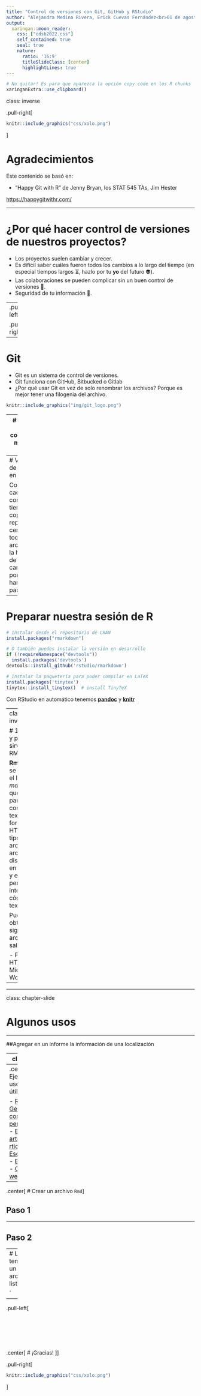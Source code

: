 ```yaml
---
title: "Control de versiones con Git, GitHub y RStudio"
author: "Alejandra Medina Rivera, Erick Cuevas Fernández<br>01 de agosto de 2022"
output:
  xaringan::moon_reader:
    css: ["cdsb2022.css"]
    self_contained: true
    seal: true
    nature:
      ratio: '16:9'
      titleSlideClass: [center]
      highlightLines: true
---
```

```r
# No quitar! Es para que aparezca la opción copy code en los R chunks
xaringanExtra::use_clipboard()
```

class: inverse

.pull-right[<br>
```r
knitr::include_graphics("css/xolo.png")
```
]

# Agradecimientos

Este contenido se basó en:

- "Happy Git with R" de Jenny Bryan, los STAT 545 TAs, Jim Hester 

[https://happygitwithr.com/](https://happygitwithr.com/)

---

# ¿Por qué hacer control de versiones de nuestros proyectos?

- Los proyectos suelen cambiar y crecer.
- Es difícil saber cuáles fueron todos los cambios a lo largo del tiempo (en especial tiempos largos ⏳, hazlo por tu **yo** del futuro 👽).
- Las colaboraciones se pueden complicar sin un buen control de versiones 🔆.
- Seguridad de tu información 🔐. 

---
.pull-left[<br>
```r
knitr::include_graphics("img/git_why.png")
```
]

.pull-right[<br>
```r
knitr::include_graphics("img/git.png")
```
]
---

# Git

- Git es un sistema de control de versiones.
- Git funciona con GitHub, Bitbucked o Gitlab
- ¿Por qué usar Git en vez de solo renombrar los archivos? Porque es mejor tener una filogenia del archivo.

```r
knitr::include_graphics("img/git_logo.png")
```

---
# Versión de controles a mano vs Git

```r
knitr::include_graphics("img/git_control.png")
```

---
# Versión de control en Git

Con Git cada contribuidor tiene una copia del repositorio central, con todos los archivos y la historia de los cambios por los que han pasado.

---
# Preparar nuestra sesión de R

```r
# Instalar desde el repositorio de CRAN
install.packages("rmarkdown")

# O también puedes instalar la versión en desarrollo
if (!requireNamespace("devtools"))
  install.packages('devtools')
devtools::install_github('rstudio/rmarkdown')

# Instalar la paquetería para poder compilar en LaTeX
install.packages('tinytex')
tinytex::install_tinytex()  # install TinyTeX
```

Con RStudio en automático tenemos [**pandoc**](http://pandoc.org/) y [**knitr**](https://yihui.org/knitr/)

---
class: inverse

# 1. ¿Qué es y para que sirve RMarkdown?

**Rmarkdown** se basa en el lenguaje *markdown* que sirve para convertir texto plano a formato HTML. Este tipo de archivo de archivo esta disponible en RStudio, y esto nos permite integrar código con texto. 

Puedes obtener los siguientes archivos de salida:

- PDF
- HTML
- Microsoft Word


---


---

class: chapter-slide

# Algunos usos

---

##Agregar en un informe la información de una localización


---
class: center

## Poner la chicharronera (Fórmula cuadrática en un texto)

Esto es la chicharronera dentro de un texto $$x = \frac {-b \pm \sqrt {b^2 - 4ac}}{2a}$$

Y puedo seguir describiendo lo que siga haciendo.

$$\text{La Fórmula Cuadrática es }x = \frac {-b \pm \sqrt {b^2 - 4ac}}{2a}$$
---
.center[
# Ejemplos de uso y páginas útiles
]

- [RPubs](https://rpubs.com)
- [Generar correos personalizados](https://rmarkdown.rstudio.com/articles_mail_merge.html)
- [Escribir artículos](https://elifesciences.org/labs/cad57bcf/composing-reproducible-manuscripts-using-r-markdown)
  - [rticles](https://github.com/rstudio/rticles)
- [Escribir Libros](https://bookdown.org/)
  - [Escribir tesis](https://eddjberry.netlify.com/post/writing-your-thesis-with-bookdown/)
- [Crear sitios web](https://github.com/seankross/postcards)



---
.center[
# Crear un archivo `Rmd`
]

## Paso 1


---

## Paso 2

---
# Listo, tenemos un archivo listo `Rmd`

`

---
.pull-left[<br><br><br><br><br><br><br>
.center[
# ¡Gracias! 
]
]

.pull-right[<br>
```r
knitr::include_graphics("css/xolo.png")
```

]
